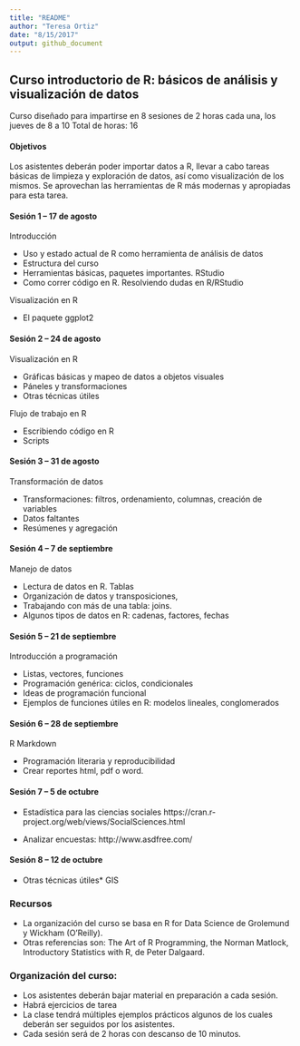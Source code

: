 ```yaml
---
title: "README"
author: "Teresa Ortiz"
date: "8/15/2017"
output: github_document
---
```


## Curso introductorio de R: básicos de análisis y visualización de datos
 
Curso diseñado para impartirse en 8 sesiones de 2 horas cada una, los jueves de 8 a 10
Total de horas: 16
 
#### Objetivos
 
Los asistentes deberán poder importar datos a R, llevar a cabo tareas básicas de limpieza y exploración de datos, así como visualización de los mismos. Se aprovechan las herramientas de R más modernas y apropiadas para esta tarea.

#### Sesión 1 – 17 de agosto
 
Introducción

 * Uso y estado actual de R como herramienta de análisis de datos  
 * Estructura del curso  
 * Herramientas básicas, paquetes importantes. RStudio  
 * Como correr código en R. Resolviendo dudas en R/RStudio  

Visualización en R

 * El paquete ggplot2
 
#### Sesión 2 – 24 de agosto
Visualización en R

* Gráficas básicas y mapeo de datos a objetos visuales
* Páneles y transformaciones
* Otras técnicas útiles

Flujo de trabajo en R
 
* Escribiendo código en R  
* Scripts  
 
#### Sesión 3 – 31 de agosto
 
Transformación de datos

* Transformaciones: filtros, ordenamiento, columnas, creación de variables  
* Datos faltantes  
* Resúmenes y agregación  
 
#### Sesión 4 – 7 de septiembre
 
Manejo de datos

* Lectura de datos en R. Tablas  
* Organización de datos y transposiciones,  
* Trabajando con más de una tabla: joins.  
* Algunos tipos de datos en R: cadenas, factores, fechas  
 
#### Sesión 5 – 21 de septiembre
 
Introducción a programación

* Listas, vectores, funciones  
* Programación genérica: ciclos, condicionales
* Ideas de programación funcional
* Ejemplos de funciones útiles en R: modelos lineales, conglomerados
 
#### Sesión 6 – 28 de septiembre

R Markdown

* Programación literaria y reproducibilidad
* Crear reportes html, pdf o word.

#### Sesión 7 – 5 de octubre
* Estadística para las ciencias sociales
https://cran.r-project.org/web/views/SocialSciences.html  

* Analizar encuestas: http://www.asdfree.com/ 
 
#### Sesión 8 – 12 de octubre
* Otras técnicas útiles* GIS
 
### Recursos
* La organización del curso se basa en R for Data Science de Grolemund y Wickham (O'Reilly).  
* Otras referencias son: The Art of R Programming, the Norman Matlock, Introductory Statistics with R, de Peter Dalgaard.

### Organización del curso:
* Los asistentes deberán bajar material en preparación a cada sesión.  
* Habrá ejercicios de tarea  
* La clase tendrá múltiples ejemplos prácticos algunos de los cuales deberán ser seguidos por los asistentes.  
* Cada sesión será de 2 horas con descanso de 10 minutos.  
